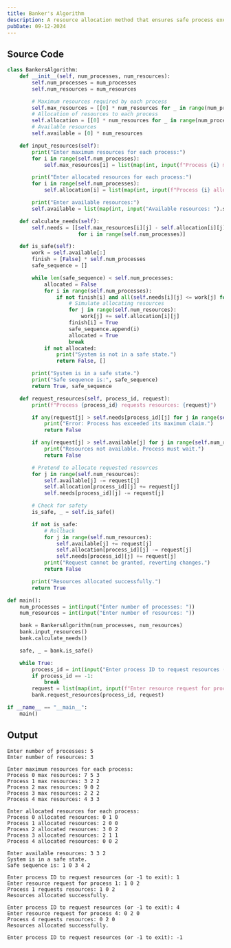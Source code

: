 ```yaml
---
title: Banker's Algorithm
description: A resource allocation method that ensures safe process execution while preventing deadlocks.
pubDate: 09-12-2024
---
```


## Source Code

```python
class BankersAlgorithm:
    def __init__(self, num_processes, num_resources):
        self.num_processes = num_processes
        self.num_resources = num_resources

        # Maximum resources required by each process
        self.max_resources = [[0] * num_resources for _ in range(num_processes)]
        # Allocation of resources to each process
        self.allocation = [[0] * num_resources for _ in range(num_processes)]
        # Available resources
        self.available = [0] * num_resources

    def input_resources(self):
        print("Enter maximum resources for each process:")
        for i in range(self.num_processes):
            self.max_resources[i] = list(map(int, input(f"Process {i} max resources: ").split()))

        print("Enter allocated resources for each process:")
        for i in range(self.num_processes):
            self.allocation[i] = list(map(int, input(f"Process {i} allocated resources: ").split()))

        print("Enter available resources:")
        self.available = list(map(int, input("Available resources: ").split()))

    def calculate_needs(self):
        self.needs = [[self.max_resources[i][j] - self.allocation[i][j] for j in range(self.num_resources)]
                       for i in range(self.num_processes)]

    def is_safe(self):
        work = self.available[:]
        finish = [False] * self.num_processes
        safe_sequence = []

        while len(safe_sequence) < self.num_processes:
            allocated = False
            for i in range(self.num_processes):
                if not finish[i] and all(self.needs[i][j] <= work[j] for j in range(self.num_resources)):
                    # Simulate allocating resources
                    for j in range(self.num_resources):
                        work[j] += self.allocation[i][j]
                    finish[i] = True
                    safe_sequence.append(i)
                    allocated = True
                    break
            if not allocated:
                print("System is not in a safe state.")
                return False, []

        print("System is in a safe state.")
        print("Safe sequence is:", safe_sequence)
        return True, safe_sequence

    def request_resources(self, process_id, request):
        print(f"Process {process_id} requests resources: {request}")

        if any(request[j] > self.needs[process_id][j] for j in range(self.num_resources)):
            print("Error: Process has exceeded its maximum claim.")
            return False

        if any(request[j] > self.available[j] for j in range(self.num_resources)):
            print("Resources not available. Process must wait.")
            return False

        # Pretend to allocate requested resources
        for j in range(self.num_resources):
            self.available[j] -= request[j]
            self.allocation[process_id][j] += request[j]
            self.needs[process_id][j] -= request[j]

        # Check for safety
        is_safe, _ = self.is_safe()

        if not is_safe:
            # Rollback
            for j in range(self.num_resources):
                self.available[j] += request[j]
                self.allocation[process_id][j] -= request[j]
                self.needs[process_id][j] += request[j]
            print("Request cannot be granted, reverting changes.")
            return False

        print("Resources allocated successfully.")
        return True

def main():
    num_processes = int(input("Enter number of processes: "))
    num_resources = int(input("Enter number of resources: "))

    bank = BankersAlgorithm(num_processes, num_resources)
    bank.input_resources()
    bank.calculate_needs()

    safe, _ = bank.is_safe()

    while True:
        process_id = int(input("Enter process ID to request resources (or -1 to exit): "))
        if process_id == -1:
            break
        request = list(map(int, input(f"Enter resource request for process {process_id}: ").split()))
        bank.request_resources(process_id, request)

if __name__ == "__main__":
    main()
```

## Output

```text
Enter number of processes: 5
Enter number of resources: 3

Enter maximum resources for each process:
Process 0 max resources: 7 5 3
Process 1 max resources: 3 2 2
Process 2 max resources: 9 0 2
Process 3 max resources: 2 2 2
Process 4 max resources: 4 3 3

Enter allocated resources for each process:
Process 0 allocated resources: 0 1 0
Process 1 allocated resources: 2 0 0
Process 2 allocated resources: 3 0 2
Process 3 allocated resources: 2 1 1
Process 4 allocated resources: 0 0 2

Enter available resources: 3 3 2
System is in a safe state.
Safe sequence is: 1 0 3 4 2

Enter process ID to request resources (or -1 to exit): 1
Enter resource request for process 1: 1 0 2
Process 1 requests resources: 1 0 2
Resources allocated successfully.

Enter process ID to request resources (or -1 to exit): 4
Enter resource request for process 4: 0 2 0
Process 4 requests resources: 0 2 0
Resources allocated successfully.

Enter process ID to request resources (or -1 to exit): -1
```
